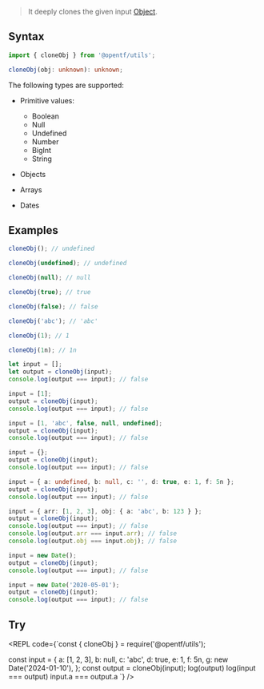 
> It deeply clones the given input [Object](https://developer.mozilla.org/en-US/docs/Web/JavaScript/Reference/Global_Objects/Object).

## Syntax

```ts
import { cloneObj } from '@opentf/utils';

cloneObj(obj: unknown): unknown;
```

<Callout type="info">
The following types are supported:

- Primitive values:
    - Boolean
    - Null
    - Undefined
    - Number
    - BigInt
    - String

- Objects

- Arrays

- Dates
</Callout>

## Examples

```ts
cloneObj(); // undefined

cloneObj(undefined); // undefined

cloneObj(null); // null

cloneObj(true); // true

cloneObj(false); // false

cloneObj('abc'); // 'abc'

cloneObj(1); // 1

cloneObj(1n); // 1n

let input = [];
let output = cloneObj(input);
console.log(output === input); // false

input = [1];
output = cloneObj(input);
console.log(output === input); // false

input = [1, 'abc', false, null, undefined];
output = cloneObj(input);
console.log(output === input); // false

input = {};
output = cloneObj(input);
console.log(output === input); // false

input = { a: undefined, b: null, c: '', d: true, e: 1, f: 5n };
output = cloneObj(input);
console.log(output === input); // false

input = { arr: [1, 2, 3], obj: { a: 'abc', b: 123 } };
output = cloneObj(input);
console.log(output === input); // false
console.log(output.arr === input.arr); // false
console.log(output.obj === input.obj); // false

input = new Date();
output = cloneObj(input);
console.log(output === input); // false

input = new Date('2020-05-01');
output = cloneObj(input);
console.log(output === input); // false
```

## Try

<REPL code={`const { cloneObj } = require('@opentf/utils');

const input = { 
  a: [1, 2, 3], 
  b: null, 
  c: 'abc', 
  d: true, 
  e: 1, 
  f: 5n, 
  g: new Date('2024-01-10'),
};
const output = cloneObj(input);
log(output)
log(input === output)
input.a === output.a
`} />